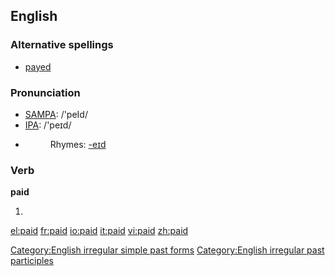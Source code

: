 ==English==

{{rank|brother|I've|longer|476|paid|art|neither|suddenly}}

===Alternative spellings===
*[[payed]] {{italbrac|archaic}}

===Pronunciation===
*[[w:SAMPA|SAMPA]]: /'peId/
*[[w:IPA|IPA]]: /'peɪd/
*{{audio|en-us-paid.ogg|Audio (US)}}
*:Rhymes: [[Rhymes:English:-eɪd|-eɪd]]

===Verb===
'''paid'''
# {{past of|[[pay]]}}

[[Category:English irregular simple past forms]]
[[Category:English irregular past participles]]

[[el:paid]]
[[fr:paid]]
[[io:paid]]
[[it:paid]]
[[vi:paid]]
[[zh:paid]]